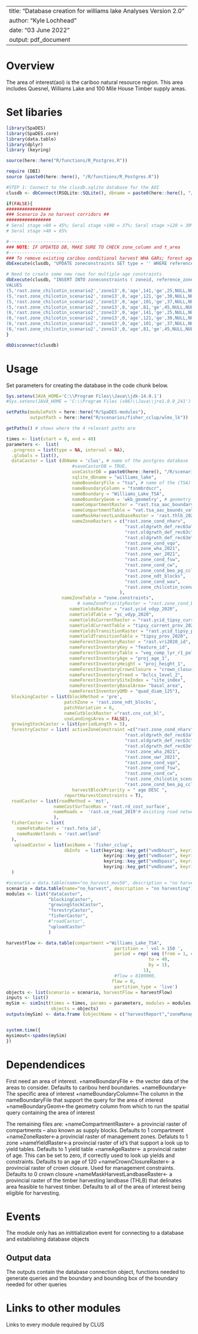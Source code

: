 <!--
Copyright 2020 Province of British Columbia
 
Licensed under the Apache License, Version 2.0 (the "License");
you may not use this file except in compliance with the License.
You may obtain a copy of the License at
 
http://www.apache.org/licenses/LICENSE-2.0
 
Unless required by applicable law or agreed to in writing, software distributed under the License is distributed on an "AS IS" BASIS,
WITHOUT WARRANTIES OR CONDITIONS OF ANY KIND, either express or implied.
See the License for the specific language governing permissions and limitations under the License.-->

---
title: "Database creation for williams lake Analyses Version 2.0"
author: "Kyle Lochhead"
date: "03 June 2022"
output: pdf_document
---

# Overview

The area of interest(aoi) is the cariboo natural resource region. This area includes Quesnel, Williams Lake and 100 Mile House Timber supply areas. 




# Set libaries
```r
library(SpaDES)
library(SpaDES.core)
library(data.table)
library(dplyr)
library (keyring)

source(here::here("R/functions/R_Postgres.R"))
```

```r
require (DBI)
source (paste0(here::here(), "/R/functions/R_Postgres.R"))

#STEP 1: Connect to the clusdb.sqlite database for the AOI
clusdb <- dbConnect(RSQLite::SQLite(), dbname = paste0(here::here(), "/R/scenarios/fisher_cclup/wlms_lk/williams_lake_castordb.sqlite"))

if(FALSE){
#################
### Scenario 2a no harvest corridors ##
#################
# Seral stage >80 = 45%; Seral stage >100 = 37%; Seral stage >120 = 30%; Seral stage >140 = 25%
# Seral stage >40 = 65%

#----------------------------
### NOTE: IF UPDATED DB, MAKE SURE TO CHECK zone_column and t_area
#----------------------
### To remove existing caribou conditional harvest WHA GARs; forest age constraints applied to critical habitat
dbExecute(clusdb, "UPDATE zoneconstraints SET type = '' WHERE reference_zone = 'rast.zone_wha_2021' AND (zoneid = 263) OR (zoneid = 3779) OR (zoneid = 3780) OR (zoneid = 3781)") 

# Need to create some new rows for multiple age constraints
dbExecute(clusdb, "INSERT INTO zoneconstraints ( zoneid, reference_zone, zone_column, ndt, variable, threshold, type, percentage, denom, multi_condition, t_area, start, stop)
VALUES 
(5,'rast.zone_chilcotin_scenario2','zone13',0,'age',141,'ge',25,NULL,NULL,626115,0,250),
(5,'rast.zone_chilcotin_scenario2','zone13',0,'age',121,'ge',30,NULL,NULL,626115,0,250),
(5,'rast.zone_chilcotin_scenario2','zone13',0,'age',101,'ge',37,NULL,NULL,626115,0,250),
(5,'rast.zone_chilcotin_scenario2','zone13',0,'age',81,'ge',45,NULL,NULL,626115,0,250),
(6,'rast.zone_chilcotin_scenario2','zone13',0,'age',141,'ge',25,NULL,NULL,618070,0,250),
(6,'rast.zone_chilcotin_scenario2','zone13',0,'age',121,'ge',30,NULL,NULL,618070,0,250),
(6,'rast.zone_chilcotin_scenario2','zone13',0,'age',101,'ge',37,NULL,NULL,618070,0,250),
(6,'rast.zone_chilcotin_scenario2','zone13',0,'age',81,'ge',45,NULL,NULL,618070,0,250);")
}

dbDisconnect(clusdb)

```
# Usage
Set parameters for creating the database in the code chunk below. 
```r
Sys.setenv(JAVA_HOME='C:\\Program Files\\Java\\jdk-14.0.1')
#Sys.setenv(JAVA_HOME = 'C:\\Program Files (x86)\\Java\\jre1.8.0_241') #throws an error if pointing to different version of java (i.e., 32 vs 64 bit)

setPaths(modulePath = here::here("R/SpaDES-modules"),
         outputPath = here::here("R/scenarios/fisher_cclup/wlms_lk"))

getPaths() # shows where the 4 relevant paths are

times <- list(start = 0, end = 40)
parameters <-  list(
  .progress = list(type = NA, interval = NA),
  .globals = list(),
  dataCastor = list (dbName = 'clus', # name of the postgres database
                         #saveCastorDB = TRUE,
                         useCastorDB = paste0(here::here(), "/R/scenarios/fisher_cclup/wlms_lk/williams_lake_castordb.sqlite"),
                         sqlite_dbname = "williams_lake",
                         nameBoundaryFile = "tsa", # name of the (TSA) boundary data in postgres
                         nameBoundaryColumn = "tsnmbrdscr", 
                         nameBoundary = "Williams_Lake_TSA",  
                         nameBoundaryGeom = 'wkb_geometry', # geometry column name in the boundary file
                         nameCompartmentRaster = "rast.tsa_aac_boundary", 
                         nameCompartmentTable = "vat.tsa_aac_bounds_vat", # boundary (TSA) names corresponding to raster id's
                         nameMaskHarvestLandbaseRaster = 'rast.thlb_2020', #'rast.bc_thlb2018'
                         nameZoneRasters = c("rast.zone_cond_nharv",
                                             "rast.oldgrwth_def_rec63a",
                                             "rast.oldgrwth_def_rec63c",
                                             "rast.oldgrwth_def_rec63e",
                                             "rast.zone_cond_vqo", 
                                             "rast.zone_wha_2021", 
                                             "rast.zone_uwr_2021", 
                                             "rast.zone_cond_fsw", 
                                             "rast.zone_cond_cw",
                                             "rast.zone_cond_beo_pg_cclup",
                                             "rast.zone_ndt_blocks",
                                             "rast.zone_cond_wau",
                                             "rast.zone_chilcotin_scenario2"
                                           ), 
                     nameZoneTable = "zone.constraints",
                           # nameZonePriorityRaster = "rast.zone_cond_beo",
                        nameYieldsRaster = "rast.ycid_vdyp_2020",
                        nameYieldTable = "yc_vdyp_2020",
                        nameYieldsCurrentRaster = "rast.ycid_tipsy_current_2020",
                        nameYieldCurrentTable = "tipsy_current_prov_2020",
                        nameYieldsTransitionRaster = "rast.ycid_tipsy_prov_2020",
                        nameYieldTransitionTable = "tipsy_prov_2020",
                        nameForestInventoryRaster = "rast.vri2020_id",
                        nameForestInventoryKey = "feature_id",
                        nameForestInventoryTable = "veg_comp_lyr_r1_poly2020",
                        nameForestInventoryAge = "proj_age_1",
                        nameForestInventoryHeight = "proj_height_1",
                        nameForestInventoryCrownClosure = "crown_closure",
                        nameForestInventoryTreed = "bclcs_level_2",
                        nameForestInventorySiteIndex = "site_index",
                        nameForestInventoryBasalArea= "basal_area",
                        nameForestInventoryQMD = "quad_diam_125"),
  blockingCastor = list(blockMethod = 'pre', 
                      patchZone = 'rast.zone_ndt_blocks', 
                      patchVariation = 6,
                      nameCutblockRaster ="rast.cns_cut_bl", 
                      useLandingsArea = FALSE),
  growingStockCastor = list(periodLength = 5),
  forestryCastor = list( activeZoneConstraint =c("rast.zone_cond_nharv",
                                             "rast.oldgrwth_def_rec63a",
                                             "rast.oldgrwth_def_rec63c",
                                             "rast.oldgrwth_def_rec63e",
                                             "rast.zone_wha_2021", 
                                             "rast.zone_uwr_2021",
                                             "rast.zone_cond_vqo", 
                                             "rast.zone_cond_fsw", 
                                             "rast.zone_cond_cw",
                                             "rast.zone_chilcotin_scenario2",
                                             "rast.zone_cond_beo_pg_cclup"),
                         harvestBlockPriority = " age DESC ", 
                      reportHarvestConstraints = T),
  roadCastor = list(roadMethod = 'mst', 
                  nameCostSurfaceRas = 'rast.rd_cost_surface', 
                  nameRoads =  'rast.ce_road_2019'# existing road network
                  ),
  fisherCastor = list(
    nameFetaRaster = 'rast.feta_id',
    nameRasWetlands = 'rast.wetland'
  ),
   uploadCastor = list(aoiName = 'fisher_cclup', 
                      dbInfo  = list(keyring::key_get("vmdbhost", keyring="postgreSQL"), 
                                     keyring::key_get("vmdbuser", keyring="postgreSQL"), 
                                     keyring::key_get("vmdbpass", keyring="postgreSQL"),  
                                     keyring::key_get("vmdbname", keyring="postgreSQL")))
  )

#scenario = data.table(name="no_harvest_mov50", description = "no harvesting with fisher movement habitat 50%")
scenario = data.table(name="no_harvest", description = "no harvesting")
modules <- list("dataCastor", 
                "blockingCastor",
                "growingStockCastor",
                "forestryCastor",
                "fisherCastor",
                #"roadCastor",
                "uploadCastor"
                )

harvestFlow <- data.table(compartment ="Williams_Lake_TSA",
                                         partition = ' vol > 150 ', 
                                         period = rep( seq (from = 1, # run the 
                                                      to = 40, 
                                                      by = 1),
                                                    1), 
                                         #flow = 8100000, 
                                        flow = 0, 
                                         partition_type = 'live')
objects <- list(scenario = scenario, harvestFlow = harvestFlow)
inputs <- list()
mySim <- simInit(times = times, params = parameters, modules = modules,
                 objects = objects)
outputs(mySim) <- data.frame (objectName = c("harvestReport","zoneManagement","fisherReport"))


system.time({
mysimout<-spades(mySim)
})
```

# Dependendices

First need an area of interest.
+nameBoundaryFile <- the vector data of the areas to consider. Defaults to caribou herd boundaries.
+nameBoundary<-The specific area of interest
+nameBoundaryColumn<-The column in the nameBoundaryFile that support the query for the area of interest
+nameBoundaryGeom<-the geometry column from which to run the spatial query containing the area of interest

The remaining files are:
+nameCompartmentRaster<- a provincial raster of compartments -- also known as supply blocks. Defaults to 1 compartment
+nameZoneRaster<-a provincial raster of management zones. Defaluts to 1 zone
+nameYieldRaster<-a provincial raster of id's that support a look up to yield tables. Defaults to 1 yield table
+nameAgeRaster<- a provincial raster of age. This can be set to zero, if correctly used to look up yields and constraints. Defaults to an age of 120
+nameCrownClosureRaster<- a provincial raster of crown closure. Used for management constraints. Defaults to 0 crown closure
+nameMaskHarvestLandbaseRaster<- a provincial raster of the timber harvesting landbase (THLB) that delinates area feasible to harvest timber. Defaults to all of the area of interest being eligible for harvesting.

# Events

The module only has an inititialization event for connecting to a database and establishing database objects


## Output data

The outputs contain the database connection object, functions needed to generate queries and the boundary and bounding box of the boundary needed for other queries

# Links to other modules

Links to every module required by CLUS

